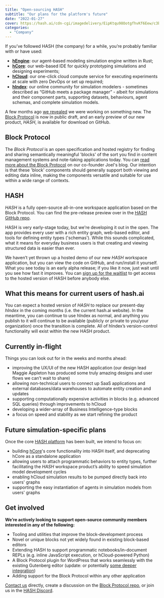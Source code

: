 ```yaml
---
title: "Open-sourcing HASH"
subtitle: "Our plans for the platform's future"
date: "2022-01-27"
cover: https://hash.ai/cdn-cgi/imagedelivery/EipKtqu98OotgfhvKf6Eew/c3b91ea7-6229-4f88-4ab8-45e1c4f92c00/public
categories:
  - "Company"
---
```


If you’ve followed HASH (the company) for a while, you’re probably familiar with or have used:

- **[hEngine](https://hash.ai/platform/engine)**: our agent-based modeling simulation engine written in Rust;
- **[hCore](https://hash.ai/platform/core)**: our web-based IDE for quickly prototyping simulations and designing experiments;
- **[hCloud](https://hash.ai/platform/cloud)**: our one-click cloud compute service for executing experiments at scale with zero DevOps or set up required;
- **[hIndex](https://hash.ai/platform/index)**: our online community for simulation modelers - sometimes described as “GitHub meets a package manager” - albeit for simulations and their component parts, supporting datasets, behaviours, agent schemas, and complete simulation models.

A few months ago [we revealed](https://hash.ai/blog/announcing-the-block-protocol) we were working on something new. The [Block Protocol](https://blockprotocol.org/) is now in public draft, and an early preview of our new product, _HASH_, is available for download on GitHub.

## Block Protocol

The _Block Protocol_ is an open specification and hosted registry for finding and sharing semantically meaningful 'blocks' of the sort you find in content management systems and note-taking applications today. You can [read more about the Block Protocol](https://www.joelonsoftware.com/?p=3906) on our co-founder Joel's blog. Our intention is that these 'block' components should generally support both viewing and editing data inline, making the components versatile and suitable for use within a wide range of contexts.

## HASH

_HASH_ is a fully open-source all-in-one workspace application based on the Block Protocol. You can find the pre-release preview over in the [HASH GitHub repo](https://github.com/hashintel/hash/tree/main/packages/hash).

HASH is very early-stage today, but we're developing it out in the open. The app provides every user with a rich entity graph, web-based editor, and tools for defining entity types ('schemas'). While this sounds complicated, what it means for everyday business users is that creating and viewing structured data is easier than ever.

We haven’t yet thrown up a hosted demo of our new _HASH_ workspace application, but you can view the code on GitHub, and run/install it yourself. What you see today is an early alpha release; if you like it now, just wait until you see how fast it improves. You can [sign up for the waitlist](http://hash.ai/platform/hash) to get access to the hosted version of HASH before anybody else.

## **What this means for current users of hash.ai**

You can expect a hosted version of _HASH_ to replace our present-day _hIndex_ in the coming months (i.e. the current hash.ai website). In the meantime, you can continue to use hIndex as normal, and anything you publish to it will continue to be available (publicly or private to you/your organization) once the transition is complete. All of hIndex’s version-control functionality will exist within the new HASH product.

## **Currently in-flight**

Things you can look out for in the weeks and months ahead:

- improving the UX/UI of the new HASH application (our design lead Maggie Appleton has produced some truly amazing designs and user flows we can’t wait to share)
- allowing non-technical users to connect up SaaS applications and external databases/data warehouses to automate entity creation and updates
- supporting computationally expensive activities in blocks (e.g. advanced SQL queries) through improvements to hCloud
- developing a wider-array of Business Intelligence-type blocks
- a focus on speed and stability as we start refining the product

## **Future simulation-specific plans**

Once the core [HASH platform](https://hash.ai/platform) has been built, we intend to focus on:

- building [hCore](https://hash.ai/platform/core)'s core functionality into HASH itself, and deprecating hCore as a standalone application
- allowing users to attach programmatic behaviors to entity types, further facilitating the _HASH_ workspace product’s ability to speed simulation model development cycles
- enabling hCloud simulation results to be pumped directly back into users' graphs
- supporting the easy instantiation of agents in simulation models from users' graphs

## Get involved

**We’re actively looking to support open-source community members interested in any of the following:**

- Tooling and utilities that improve the block-development process
- Novel or unique blocks not yet widely found in existing block-based editors
- Extending HASH to support programmatic notebooks/in-document REPLs (e.g. inline JavaScript execution, or hCloud-powered Python)
- A Block Protocol plugin for WordPress that works seamlessly with the existing Gutenberg editor (update: or potentially [some deeper integration](https://twitter.com/photomatt/status/1486793646045216769))
- Adding support for the Block Protocol within any other application

[Contact us](https://blockprotocol.org/contact) directly, create a discussion on the [Block Protocol repo](https://github.com/blockprotocol/blockprotocol/discussions), or join us in the [HASH Discord](https://hash.ai/discord).
